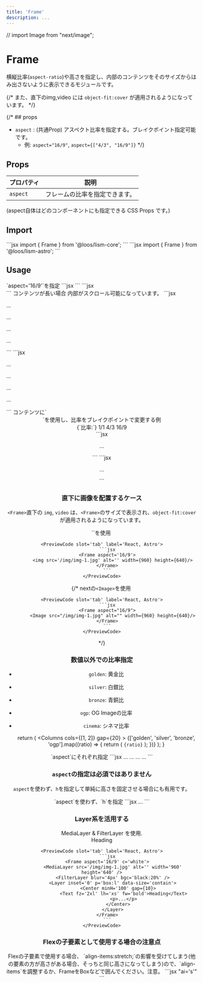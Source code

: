 ```yaml
---
title: 'Frame'
description: ...
---
```


// import Image from "next/image";


# Frame

横縦比率(`aspect-ratio`)や高さを指定し、内部のコンテンツをそのサイズからはみ出さないように表示できるモジュールです。


{/* また、直下のimg,video には `object-fit:cover` が適用されるようになっています。 */}

{/* ## props
- `aspect` : (共通Prop) アスペクト比率を指定する。ブレイクポイント指定可能です。
	- 例: `aspect="16/9"`, `aspect={["4/3", "16/9"]}` */}

## Props

| プロパティ | 説明 |
|---|---|
| `aspect`| フレームの比率を指定できます。|

<HelpText mbs="em10">(aspect自体はどのコンポーネントにも指定できる CSS Props です。)</HelpText>


## Import

<Preview>
	<PreviewCode slot='tab' label='React'>
```jsx
import { Frame } from '@loos/lism-core';
```
	</PreviewCode>
	<PreviewCode slot='tab' label='Astro'>
```jsx
import { Frame } from '@loos/lism-astro';
```
	</PreviewCode>
</Preview>

## Usage

<Preview>
	<PreviewTitle>
		`aspect='16/9'`を指定
	</PreviewTitle>
	<PreviewArea resize>
		<Frame aspect='16/9'></Frame>
	</PreviewArea>
	<PreviewCode slot='tab' label='React, Astro'>
		```jsx
		<Frame aspect='16/9'></Frame>
		```
	</PreviewCode>
	<PreviewCode slot='tab' label='HTML'>
		```jsx
		<div class="l--frame -aspect:16/9"></div>
		```
	</PreviewCode>
</Preview>


<Preview>
	<PreviewTitle>
		コンテンツが長い場合
	</PreviewTitle>
	<PreviewArea resize p={20}>
		<Frame isFlow aspect='2/1' p='box:l' bd>
			<Text fw="bold">内部がスクロール可能になっています。</Text>
			<DammyText />
			<DammyText length="m" />
			<DammyText length="l" />
			<DammyText length="xl" />
		</Frame>
	</PreviewArea>
	<PreviewCode slot='tab' label='React, Astro'>
		```jsx
		<Frame isFlow aspect='2/1' p='box:l' bd>
			<p>...</p>
			<p>...</p>
			<p>...</p>
			<p>...</p>
		</Frame>
		```
	</PreviewCode>
	<PreviewCode slot='tab' label='HTML'>
		```jsx
		<div class="l--frame is--flow -aspect: -p:box:l -bd:" style="--aspect:2/1">
			<p>...</p>
			<p>...</p>
			<p>...</p>
			<p>...</p>
		</div>
		```
	</PreviewCode>
</Preview>


<Preview>
	<PreviewTitle>
		コンテンツに`<Center>`を使用し、比率をブレイクポイントで変更する例
	</PreviewTitle>
	<PreviewArea resize>
		<Frame aspect={['1/1', '4/3', '16/9']} p='box' bd>
			<Center minH='100'>
				<Text fw='bold'>
					{`比率:`}
					<Text tag="span" d={['inline', 'none']}>1/1</Text>
					<Text tag="span" d={['none', 'inline', 'none']}>4/3</Text>
					<Text tag="span" d={['none', null, 'inline']}>16/9</Text>
				</Text>
			</Center>
		</Frame>
	</PreviewArea>
	<PreviewCode slot='tab' label='React, Astro'>
		```jsx
		<Frame aspect={['1/1', '4/3', '16/9']} p='box' bd>
			<Center minH='100'>
				<p>...</p>
			</Center>
		</Frame>
		```
	</PreviewCode>
	<PreviewCode slot='tab' label='HTML'>
		```jsx
		<div class="l--frame -aspect:1/1 -aspect@sm -aspect@md -p:box -bd:" style="--aspect--sm:4/3;--aspect--md:16/9">
			<div class="l--center -minW:100 -minH:100">
				<p>...</p>
			</div>
		</div>
		```
	</PreviewCode>
</Preview>



### 直下に画像を配置するケース

`<Frame>`直下の `img`, `video` は、`<Frame>`のサイズで表示され、`object-fit:cover` が適用されるようになっています。

<Preview>
	<PreviewTitle>
		`<img>`を使用
	</PreviewTitle>
	<PreviewArea maxW='25rem'>
		<Frame aspect='16/9'>
			<img src='/img/img-1.jpg' alt='' width={960} height={640}/>
		</Frame>
	</PreviewArea>

	<PreviewCode slot='tab' label='React, Astro'>
		```jsx
		<Frame aspect='16/9'>
			<img src='/img/img-1.jpg' alt='' width={960} height={640}/>
		</Frame>
		```
	</PreviewCode>
</Preview>

{/* <Preview>
	<PreviewTitle>
		nextの`<Image>`を使用
	</PreviewTitle>
	<PreviewArea maxW="25rem">
		<Frame aspect="16/9">
			<Image src="/img/img-1.jpg" alt="" width={960} height={640}/>
		</Frame>
	</PreviewArea>

	<PreviewCode slot='tab' label='React, Astro'>
		```jsx
		<Frame aspect="16/9">
			<Image src="/img/img-1.jpg" alt="" width={960} height={640}/>
		</Frame>
		```
	</PreviewCode>
</Preview> */}

### 数値以外での比率指定

- `golden`: 黄金比
- `silver`: 白銀比
- `bronze`: 青銅比
- `ogp`: OG Imageの比率
- `cinema`: シネマ比率

	return (
		<Columns cols={[1, 2]} gap={20} >
			{['golden', 'silver', 'bronze', 'ogp'].map((ratio) => {
				return (
					<Frame key={ratio} aspect={ratio} bgc='base-2'>
						<Layer position='center' fz='s'>
							<code>{ratio}</code>
						</Layer>
					</Frame>
				);
			})}
		</Columns>
	);
}

<Preview>
	<PreviewTitle>
		`aspect`にそれぞれ指定
	</PreviewTitle>
	<PreviewArea p={20}>
		<FrameRatios />
	</PreviewArea>
	<PreviewCode slot='tab' label='React, Astro'>
		```jsx
		<Frame aspect='ogp'>...</Frame>
		<Frame aspect='golden'>...</Frame>
		<Frame aspect='silver'>...</Frame>
		<Frame aspect='bronze'>...</Frame>
		```
	</PreviewCode>
</Preview>



### `aspect`の指定は必須ではありません

`aspect`を使わず、`h`を指定して単純に高さを固定させる場合にも有用です。

<Preview>
	<PreviewTitle>
		`aspect`を使わず、`h`を指定
	</PreviewTitle>
	<PreviewArea resize>
		<Frame h='12rem' isFlow p='box'>
			<DammyText />
			<DammyText length='m' />
			<DammyText length='l' />
			<DammyText length='xl' />
		</Frame>
	</PreviewArea>
	<PreviewCode slot='tab' label='React, Astro'>
		```jsx
		<Frame h='12rem' isFlow p='box'>
			...
		</Frame>
		```
	</PreviewCode>
</Preview>


### Layer系を活用する

<Preview>
	<PreviewTitle>
		MediaLayer & FilterLayer を使用.
	</PreviewTitle>
	<PreviewArea resize p={20}>
		<Frame aspect='16/9' c='white'>
			<MediaLayer src='/img/img-1.jpg' alt='' width='960' height='640' />
			<FilterLayer blur='4px' bgc='black:20%' />
			<Layer inset='0' p='box:l' data-size='contain'>
				<Center minH='100' gap={10}>
					<Text fz='2xl' lh='xs' fw='bold'>Heading</Text>
					<DammyText length='m' />
				</Center>
			</Layer>
		</Frame>
	</PreviewArea>

	<PreviewCode slot='tab' label='React, Astro'>
		```jsx
		<Frame aspect='16/9' c='white'>
			<MediaLayer src='/img/img-1.jpg' alt='' width='960' height='640' />
			<FilterLayer blur='4px' bgc='black:20%' />
			<Layer inset='0' p='box:l' data-size='contain'>
				<Center minH='100' gap={10}>
					<Text fz='2xl' lh='xs' fw='bold'>Heading</Text>
					<p>...</p>
				</Center>
			</Layer>
		</Frame>
		```
	</PreviewCode>
</Preview>


### Flexの子要素として使用する場合の注意点

<Preview>
	<PreviewTitle>
		Flexの子要素で使用する場合、 `align-items:stretch;`の影響を受けてしまう(他の要素の方が高さがある場合、そっちと同じ高さになってしまう)ので、`align-items`を調整するか、FrameをBoxなどで囲んでください。注意。
	</PreviewTitle>
	<PreviewArea resize p={20}>
		<Flex ai='s' gap={20}>
			<Frame aspect='16/9' c='white'>
				<Media src='/img/img-1.jpg' alt='' width='960' height='640' />
			</Frame>
			<Frame aspect='4/3' c='white'>
				<Media src='/img/img-2.jpg' alt='' width='960' height='640' />
			</Frame>
		</Flex>
	</PreviewArea>
	<PreviewCode slot='tab' label='React, Astro'>
		```jsx "ai='s'"
		<Flex ai='s' gap={20}>
			<Frame aspect='16/9' c='white'>
				<Media src='/img/img-1.jpg' alt='' width='960' height='640' />
			</Frame>
			<Frame aspect='4/3' c='white'>
				<Media src='/img/img-2.jpg' alt='' width='960' height='640' />
			</Frame>
		</Flex>
		```
	</PreviewCode>
</Preview>


